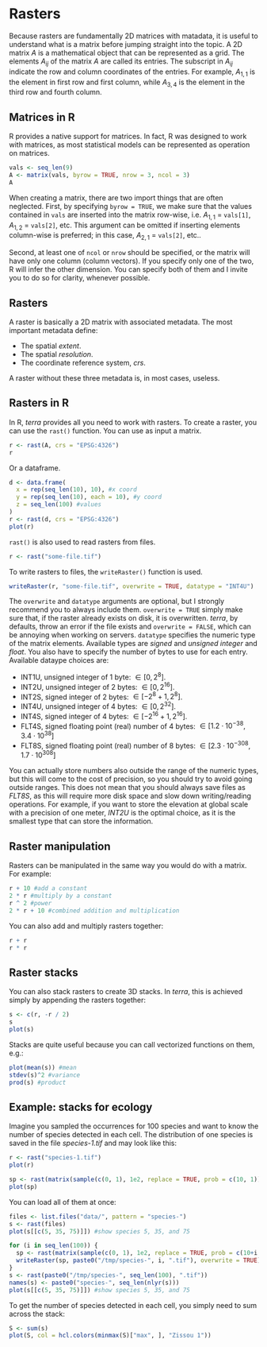 # Rasters
Because rasters are fundamentally 2D matrices with matadata, it is useful to understand what is a matrix before jumping straight into the topic.
A 2D matrix $A$ is a mathematical object that can be represented as a grid.
The elements $A_{ij}$ of the matrix $A$ are called its entries.
The subscript in $A_{ij}$ indicate the row and column coordinates of the entries.
For example, $A_{1,1}$ is the element in first row and first column, while $A_{3,4}$ is the element in the third row and fourth column.

## Matrices in R
R provides a native support for matrices.
In fact, R was designed to work with matrices, as most statistical models can be represented as operation on matrices.

```r
vals <- seq_len(9)
A <- matrix(vals, byrow = TRUE, nrow = 3, ncol = 3)
A
```

When creating a matrix, there are two import things that are often neglected. 
First, by specifying `byrow = TRUE`, we make sure that the values contained in `vals` are inserted into the matrix row-wise, i.e. $A_{1,1}$ = `vals[1]`, $A_{1,2}$ = `vals[2]`, etc.
This argument can be omitted if inserting elements column-wise is preferred; in this case, $A_{2,1}$ = `vals[2]`, etc..

Second, at least one of `ncol` or `nrow` should be specified, or the matrix will have only one column (column vectors).
If you specify only one of the two, R will infer the other dimension.
You can specify both of them and I invite you to do so for clarity, whenever possible.

## Rasters
A raster is basically a 2D matrix with associated metadata.
The most important metadata define:

  - The spatial _extent_.
  - The spatial _resolution_. 
  - The coordinate reference system, _crs_.

A raster without these three metadata is, in most cases, useless.

## Rasters in R
In R, _terra_ provides all you need to work with rasters.
To create a raster, you can use the `rast()` function.
You can use as input a matrix.

```r
r <- rast(A, crs = "EPSG:4326")
r
```

Or a dataframe.

```r
d <- data.frame(
  x = rep(seq_len(10), 10), #x coord
  y = rep(seq_len(10), each = 10), #y coord
  z = seq_len(100) #values
)
r <- rast(d, crs = "EPSG:4326")
plot(r)
```

`rast()` is also used to read rasters from files.

```r
r <- rast("some-file.tif")
```

To write rasters to files, the `writeRaster()` function is used.

```r
writeRaster(r, "some-file.tif", overwrite = TRUE, datatype = "INT4U")
```

The `overwrite` and `datatype` arguments are optional, but I strongly recommend you to always include them.
`overwrite = TRUE` simply make sure that, if the raster already exists on disk, it is overwritten.
_terra_, by defaults, throw an error if the file exists and `overwrite = FALSE`, which can be annoying when working on servers.
`datatype` specifies the numeric type of the matrix elements.
Available types are _signed_ and _unsigned_ _integer_ and _float_.
You also have to specify the number of bytes to use for each entry.
Available dataype choices are:

  - INT1U, unsigned integer of 1 byte: $\in [0, 2^8]$.
  - INT2U, unsigned integer of 2 bytes: $\in [0, 2^{16}]$.
  - INT2S, signed integer of 2 bytes: $\in [-2^8 + 1, 2^8]$. 
  - INT4U, unsigned integer of 4 bytes: $\in [0, 2^{32}]$. 
  - INT4S, signed integer of 4 bytes: $\in [-2^{16} + 1, 2^{16}]$. 
  - FLT4S, signed floating point (real) number of 4 bytes: $\in [1.2 \cdot 10^{-38}, 3.4 \cdot 10^{38}]$
  - FLT8S, signed floating point (real) number of 8 bytes: $\in [2.3 \cdot 10^{-308}, 1.7 \cdot 10^{308}]$
  
You can actually store numbers also outside the range of the numeric types, but this will come to the cost of precision, so you should try to avoid going outside ranges.
This does not mean that you should always save files as _FLT8S_, as this will require more disk space and slow down writing/reading operations.
For example, if you want to store the elevation at global scale with a precision of one meter, _INT2U_ is the optimal choice, as it is the smallest type that can store the information.

## Raster manipulation
Rasters can be manipulated in the same way you would do with a matrix.
For example:

```r
r + 10 #add a constant
2 * r #multiply by a constant
r ^ 2 #power
2 * r + 10 #combined addition and multiplication
```
You can also add and multiply rasters together:
```r
r + r
r * r
```

## Raster stacks
You can also stack rasters to create 3D stacks.
In _terra_, this is achieved simply by appending the rasters together:
```r
s <- c(r, -r / 2)
s
plot(s)
```

Stacks are quite useful because you can call vectorized functions on them, e.g.:
```r
plot(mean(s)) #mean
stdev(s)^2 #variance
prod(s) #product
```

## Example: stacks for ecology
Imagine you sampled the occurrences for 100 species and want to know the number of species detected in each cell.
The distribution of one species is saved in the file _species-1.tif_ and may look like this:
```r
r <- rast("species-1.tif")
plot(r)
```

```r
sp <- rast(matrix(sample(c(0, 1), 1e2, replace = TRUE, prob = c(10, 1)), 1e1, 1e1))
plot(sp)
```


You can load all of them at once:
```r
files <- list.files("data/", pattern = "species-")
s <- rast(files)
plot(s[[c(5, 35, 75)]]) #show species 5, 35, and 75
```

```r
for (i in seq_len(100)) {
  sp <- rast(matrix(sample(c(0, 1), 1e2, replace = TRUE, prob = c(10+i, 1)), 1e1, 1e1))
  writeRaster(sp, paste0("/tmp/species-", i, ".tif"), overwrite = TRUE)
}
s <- rast(paste0("/tmp/species-", seq_len(100), ".tif"))
names(s) <- paste0("species-", seq_len(nlyr(s)))
plot(s[[c(5, 35, 75)]]) #show species 5, 35, and 75
```

To get the number of species detected in each cell, you simply need to sum across the stack:
```r
S <- sum(s)
plot(S, col = hcl.colors(minmax(S)["max", ], "Zissou 1"))
```
